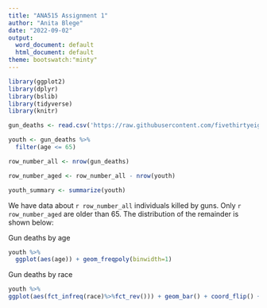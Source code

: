 ---
title: "ANA515 Assignment 1"
author: "Anita Blege"
date: "2022-09-02"
output:
  word_document: default
  html_document: default
theme: bootswatch:"minty"
---



```{r setup, include = FALSE}
library(ggplot2)
library(dplyr)
library(bslib)
library(tidyverse)
library(knitr)
```



```{r, include = FALSE}
gun_deaths <- read.csv('https://raw.githubusercontent.com/fivethirtyeight/guns-data/master/full_data.csv')
```


```{r, include = FALSE}
youth <- gun_deaths %>% 
  filter(age <= 65)
```


```{r, include = FALSE}
row_number_all <- nrow(gun_deaths)
```

```{r, include = FALSE}
row_number_aged <- row_number_all - nrow(youth)

```



```{r, include = FALSE}
youth_summary <- summarize(youth)
```


We have data about `r row_number_all` individuals killed by guns. Only `r row_number_aged` are older than 65. The distribution of the remainder is shown below: 


Gun deaths by age

```{r youth-dist, echo=FALSE}
youth %>%
  ggplot(aes(age)) + geom_freqpoly(binwidth=1)
```



Gun deaths by race

```{r race-dist, echo=FALSE}
youth %>%
ggplot(aes(fct_infreq(race)%>%fct_rev())) + geom_bar() + coord_flip() + labs(x="Victim race")

```